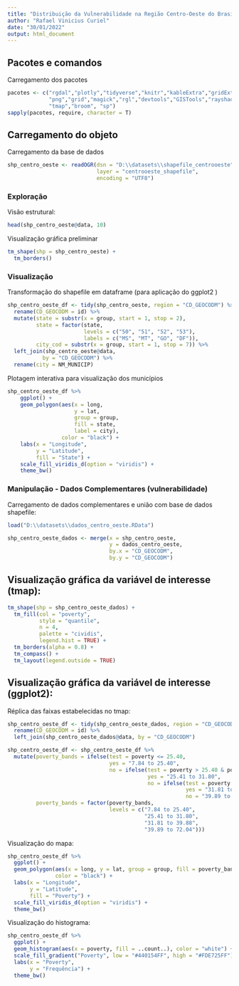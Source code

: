 ```yaml
---
title: "Distribuição da Vulnerabilidade na Região Centro-Oeste do Brasil"
author: "Rafael Vinicius Curiel"
date: "30/01/2022"
output: html_document
---
```


## Pacotes e comandos

Carregamento dos pacotes  
```r
pacotes <- c("rgdal","plotly","tidyverse","knitr","kableExtra","gridExtra",
             "png","grid","magick","rgl","devtools","GISTools","rayshader",
             "tmap","broom", "sp")
sapply(pacotes, require, character = T) 
```


## Carregamento do objeto

Carregamento da base de dados
```r
shp_centro_oeste <- readOGR(dsn = "D:\\datasets\\shapefile_centrooeste", 
                            layer = "centrooeste_shapefile",
                            encoding = "UTF8")
```



### Exploração

Visão estrutural:
```r
head(shp_centro_oeste@data, 10)
```


Visualização gráfica preliminar
```r
tm_shape(shp = shp_centro_oeste) + 
  tm_borders()
```


### Visualização

Transformação do shapefile em dataframe (para aplicação do ggplot2 )
```r
shp_centro_oeste_df <- tidy(shp_centro_oeste, region = "CD_GEOCODM") %>% 
  rename(CD_GEOCODM = id) %>% 
  mutate(state = substr(x = group, start = 1, stop = 2),
         state = factor(state,
                        levels = c("50", "51", "52", "53"),
                        labels = c("MS", "MT", "GO", "DF")),
         city_cod = substr(x = group, start = 1, stop = 7)) %>% 
  left_join(shp_centro_oeste@data,
           by = "CD_GEOCODM") %>% 
  rename(city = NM_MUNICIP)
```


Plotagem interativa para visualização dos municípios
```r
shp_centro_oeste_df %>% 
    ggplot() +
    geom_polygon(aes(x = long, 
                     y = lat, 
                     group = group, 
                     fill = state, 
                     label = city),
                 color = "black") +
    labs(x = "Longitude",
         y = "Latitude",
         fill = "State") +
    scale_fill_viridis_d(option = "viridis") +
    theme_bw()
```



### Manipulação - Dados Complementares (vulnerabilidade)

Carregamento de dados complementares e união com base de dados shapefile:
```r
load("D:\\datasets\\dados_centro_oeste.RData")

shp_centro_oeste_dados <- merge(x = shp_centro_oeste,
                                y = dados_centro_oeste,
                                by.x = "CD_GEOCODM",
                                by.y = "CD_GEOCODM")
```


## Visualização gráfica da variável de interesse (tmap):
```r
tm_shape(shp = shp_centro_oeste_dados) + 
  tm_fill(col = "poverty", 
          style = "quantile", 
          n = 4, 
          palette = "cividis", 
          legend.hist = TRUE) +
  tm_borders(alpha = 0.8) +
  tm_compass() +
  tm_layout(legend.outside = TRUE)
```


## Visualização gráfica da variável de interesse (ggplot2):

Réplica das faixas estabelecidas no tmap:
```r
shp_centro_oeste_df <- tidy(shp_centro_oeste_dados, region = "CD_GEOCODM") %>% 
  rename(CD_GEOCODM = id) %>% 
  left_join(shp_centro_oeste_dados@data, by = "CD_GEOCODM")

shp_centro_oeste_df <- shp_centro_oeste_df %>% 
  mutate(poverty_bands = ifelse(test = poverty <= 25.40, 
                                yes = "7.84 to 25.40",
                                no = ifelse(test = poverty > 25.40 & poverty <= 31.80,
                                            yes = "25.41 to 31.80",
                                            no = ifelse(test = poverty > 31.80 & poverty <= 39.88,
                                                        yes = "31.81 to 39.88",
                                                        no = "39.89 to 72.04"))),
         poverty_bands = factor(poverty_bands,
                                levels = c("7.84 to 25.40",
                                           "25.41 to 31.80",
                                           "31.81 to 39.88",
                                           "39.89 to 72.04"))) 
```


Visualização do mapa:
```r
shp_centro_oeste_df %>% 
  ggplot() +
  geom_polygon(aes(x = long, y = lat, group = group, fill = poverty_bands),
               color = "black") +
  labs(x = "Longitude",
       y = "Latitude",
       fill = "Poverty") +
  scale_fill_viridis_d(option = "viridis") +
  theme_bw()
```


Visualização do histograma:
```r
shp_centro_oeste_df %>% 
  ggplot() +
  geom_histogram(aes(x = poverty, fill = ..count..), color = "white") +
  scale_fill_gradient("Poverty", low = "#440154FF", high = "#FDE725FF") +
  labs(x = "Poverty",
       y = "Frequência") +
  theme_bw()
```

